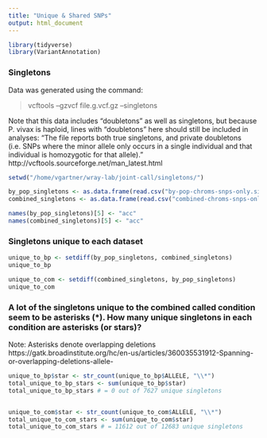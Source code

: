 ```yaml
---
title: "Unique & Shared SNPs"
output: html_document
---
```


```r
library(tidyverse)
library(VariantAnnotation)
```


### Singletons

Data was generated using the command:

> vcftools --gzvcf file.g.vcf.gz --singletons

Note that this data includes "doubletons" as well as singletons, but because P. vivax is haploid, lines with "doubletons" here should still be included in analyses:
"The file reports both true singletons, and private doubletons (i.e. SNPs where the minor allele only occurs in a single individual and that individual is homozygotic for that allele)." http://vcftools.sourceforge.net/man_latest.html

```r
setwd("/home/vgartner/wray-lab/joint-call/singletons/")

by_pop_singletons <- as.data.frame(read.csv("by-pop-chroms-snps-only.singletons", sep = "\t"))
combined_singletons <- as.data.frame(read.csv("combined-chroms-snps-only.singletons", sep = "\t"))

names(by_pop_singletons)[5] <- "acc"
names(combined_singletons)[5] <- "acc"

```

### Singletons unique to each dataset
```r
unique_to_bp <- setdiff(by_pop_singletons, combined_singletons)
unique_to_bp

unique_to_com <- setdiff(combined_singletons, by_pop_singletons)
unique_to_com
```



### A lot of the singletons unique to the combined called condition seem to be asterisks (*). How many unique singletons in each condition are asterisks (or stars)?

Note: Asterisks denote overlapping deletions
https://gatk.broadinstitute.org/hc/en-us/articles/360035531912-Spanning-or-overlapping-deletions-allele-

```r
unique_to_bp$star <- str_count(unique_to_bp$ALLELE, "\\*")
total_unique_to_bp_stars <- sum(unique_to_bp$star)
total_unique_to_bp_stars # = 0 out of 7627 unique singletons


unique_to_com$star <- str_count(unique_to_com$ALLELE, "\\*")
total_unique_to_com_stars <- sum(unique_to_com$star)
total_unique_to_com_stars # = 11612 out of 12683 unique singletons


```